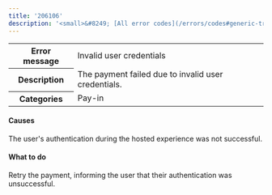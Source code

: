 ---
title: '206106'
description: '<small>&#8249; [All error codes](/errors/codes#generic-transaction-errors)</small>'
---
  
<table>
<tbody>
<tr>
<th class="header"><strong>Error message</strong></th>
<td class="table-content">Invalid user credentials</td>
</tr>
<tr>
<th class="header"><strong>Description</strong></th>
<td class="table-content">The payment failed due to invalid user credentials.</td>
</tr>
<tr>
<th class="header"><strong>Categories</strong></th>
<td class="table-content">  
<div class="label">Pay-in</div>
</td>
</tr>
</tbody>
</table>  

#### Causes

The user's authentication during the hosted experience was not successful.

#### What to do

Retry the payment, informing the user that their authentication was unsuccessful.